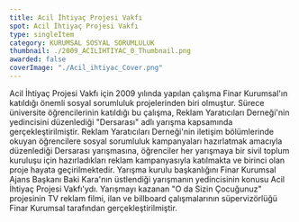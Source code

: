 ```yaml
---
title: Acil İhtiyaç Projesi Vakfı
spot: Acil İhtiyaç Projesi Vakfı
type: singleItem
category: KURUMSAL SOSYAL SORUMLULUK
thumbnail: ./2009_ACILIHTIYAC_0_Thumbnail.png
awarded: false
coverImage: "./Acil_ihtiyac_Cover.png"
---
```


Acil İhtiyaç Projesi Vakfı için 2009 yılında yapılan çalışma Finar Kurumsal'ın katıldığı önemli sosyal sorumluluk projelerinden biri olmuştur. Sürece üniversite öğrencilerinin katıldığı bu çalışma, Reklam Yaratıcıları Derneği'nin yedincisini düzenlediği "Dersarası" adlı yarışma kapsamında gerçekleştirilmiştir. Reklam Yaratıcıları Derneği'nin iletişim bölümlerinde okuyan öğrencilere sosyal sorumluluk kampanyaları hazırlatmak amacıyla düzenlediği Dersarası yarışmasına, öğrenciler her yarışmaya bir sivil toplum kuruluşu için hazırladıkları reklam kampanyasıyla katılmakta ve birinci olan proje hayata geçirilmektedir. Yarışma kurulu başkanlığını Finar Kurumsal Ajans Başkanı Baki Kara'nın üstlendiği yarışmanın yedincisinin konusu Acil İhtiyaç Projesi Vakfı'ydı. Yarışmayı kazanan "O da Sizin Çocuğunuz" projesinin TV reklam filmi, ilan ve billboard çalışmalarının süpervizörlüğü Finar Kurumsal tarafından gerçekleştirilmiştir.
